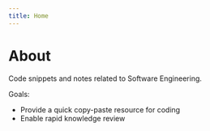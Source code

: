 ```yaml
---
title: Home
---
```


# About

Code snippets and notes related to Software Engineering.

Goals:
- Provide a quick copy-paste resource for coding
- Enable rapid knowledge review
